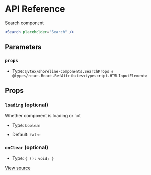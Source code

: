 # API Reference

Search component

```jsx
<Search placeholder="Search" />
```

## Parameters

### `props`

- Type: `@vtex/shoreline-components.SearchProps & @types/react.React.RefAttributes<typescript.HTMLInputElement>`

## Props

### `loading` (optional)

Whether component is loading or not

- Type: `boolean`

- Default: `false`

### `onClear` (optional)

- Type: `{ (): void; }`

[View source](https://github.com/vtex/shoreline/blob/18b8ed5ed/packages/components/src/search/search.tsx#L14)
